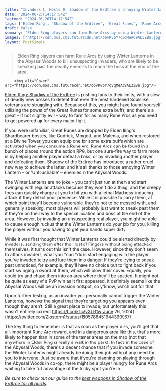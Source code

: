 ```yaml
---
title: "Invaders 1, Hosts 0: Shadow of the Erdtree's annoying Winter Lanterns are a great Rune Arc farm, because they can basically do your job for you in PvP"
date: "2024-06-26T14:17:54Z"
lastmod: "2024-06-26T14:17:54Z"
tags: ['Elden Ring', 'Shadow of the Erdtree', 'Great Runes', 'Rune Arcs', 'Abyssal Woods', 'Winter Lantern', 'Untouchable', 'Madness']
draft: false
summary: "Elden Ring players can farm Rune Arcs by using Winter Lanterns in the Abyssal Woods to kill unsuspecting invaders, who are likely to be sneaking past the deadly enemies to reach the boss at the end of the area."
images: ["https://cdn.mos.cms.futurecdn.net/obvKvbY7qVqMeA69AL3ZBa.jpg"]
layout: PostSimple
---
```

> Elden Ring players can farm Rune Arcs by using Winter Lanterns in the Abyssal Woods to kill unsuspecting invaders, who are likely to be sneaking past the deadly enemies to reach the boss at the end of the area.


        <img alt="Cover" src="https://cdn.mos.cms.futurecdn.net/obvKvbY7qVqMeA69AL3ZBa.jpg"/>
        
[<u>Elden Ring: Shadow of the Erdtree</u>](https://www.gamesradar.com/games/action-rpg/elden-ring-shadow-of-the-erdtree-guide/) is pushing fans to their limits, with a slew of deadly new bosses to defeat that even the most hardened Soulslike veterans are struggling with. Because of this, you might have found yourself utilizing the power of the Great Runes for some extra buffs, and there's a great – if not slightly evil – way to farm for as many Rune Arcs as you need to get powered up for every major fight.

If you were unfamiliar, Great Runes are dropped by Elden Ring's Shardbearer bosses, like Godrick, Morgott, and Malenia, and when restored at a Divine Tower, you can equip one for some extra buffs which are activated when you consume a Rune Arc. Rune Arcs can be found in a bunch of places around the action RPG, but one sure-fire way to farm more is by helping another player defeat a boss, or by invading another player and defeating them. Shadow of the Erdtree has introduced a rather cruel new way to achieve the latter, and it's all thanks to those annoying Winter Lantern – or 'Untouchable' – enemies in the Abyssal Woods.

The Winter Lanterns are no joke – you can't just run at them and start swinging with regular attacks because they won't do a thing, and the creepy foes can quickly charge at you to hit you with a lethal Madness-inducing attack if they detect your presence. While it is possible to parry them, at which point they'll become vulnerable, they're not to be messed with, and generally speaking, most players will probably just want to sneak past them if they're on their way to the special location and boss at the end of the area. However, by invading an unsuspecting real player, you might be able to cause enough ruckus that the Winter Lanterns do your job for you, killing the player without you having to get your hands super dirty.

While it was first thought that Winter Lanterns could be alerted directly by invaders, sending them after the Host of Fingers without being attacked themselves, it turns out this isn't the case. However, since they don't seem to attack invaders, what you *can *do is start engaging with the player you've invaded to try and lure them into danger. If they're trying to sneak past unnoticed, for example, they'll have no choice but to fight back if you start swinging a sword at them, which will blow their cover. Equally, you could try and chase them into an area where they'll be spotted. It might not be quite as easy of a PvP win as it first appeared, it definitely seems like the Abyssal Woods will be an invasion hotspot, so y'know, watch out for that. 

Upon further testing, as an invader you personally cannot trigger the Winter Lanterns, however the signal that they're targeting you appears even though they aren't. Still a great place to invade, but unfortunately this wasn't entirely correct https://t.co/k1cVyXLR1w[June 26, 2024](https://twitter.com/Ziostorm1/status/1805786451944390967)

The key thing to remember is that as soon as the player dies, you'll get that all-important Rune Arc reward, and in a dangerous area like this, that's more likely to happen than in some of the tamer areas on the map (not that anywhere in Elden Ring is really a walk in the park). In fact, in the case of the Abyssal Woods, there's a decent chance that if you invade someone, the Winter Lanterns might already be doing their job without any need for you to intervene. Just be aware that if you're planning on playing through the Abyssal Woods in co-op, there might be a player hungry for Rune Arcs waiting to take full advantage of the tricky spot you're in.

*Be sure to check out our guide to the *[<u><em>best weapons in Shadow of the Erdtree for all builds</em></u>](https://www.gamesradar.com/games/action-rpg/shadow-of-the-erdtree-weapons-best/)*.*
        